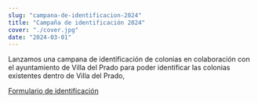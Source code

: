 ```yaml
---
slug: "campana-de-identificacion-2024"
title: "Campaña de identificación 2024"
cover: "./cover.jpg"
date: "2024-03-01"
---
```




Lanzamos una campana de identificación de colonias en colaboración con el
ayuntamiento de Villa del Prado para poder identificar las colonias existentes
dentro de Villa del Prado,

<CallToAction>
  <a href="https://forms.gle/ETv5255RNUdCQtjR9">
    Formulario de identificación
  </a>
</CallToAction>
